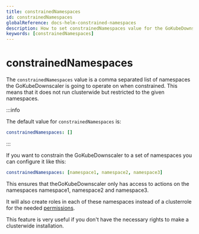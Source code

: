 ```yaml
---
title: constrainedNamespaces
id: constrainedNamespaces
globalReference: docs-helm-constrained-namespaces
description: How to set constrainedNamespaces value for the GoKubeDownscaler
keywords: [constrainedNamespaces]
---
```


# constrainedNamespaces

The `constrainedNamespaces` value is a comma separated list of namespaces the GoKubeDownscaler is going to operate on when constrained.
This means that it does not run clusterwide but restricted to the given namespaces.

:::info

The default value for `constrainedNamespaces` is:

```yaml
constrainedNamespaces: []
```

:::

If you want to constrain the GoKubeDownscaler to a set of namespaces you can configure it like this:

```yaml
constrainedNamespaces: [namespace1, namespace2, namespace3]
```

This ensures that theGoKubeDownscaler only has access to actions on the namespaces namespace1, namespace2 and namespace3.

It will also create roles in each of these namespaces instead of a clusterrole for the needed [permissions](ref:docs-helm-permissions).

This feature is very useful if you don't have the necessary rights to make a clusterwide installation.
